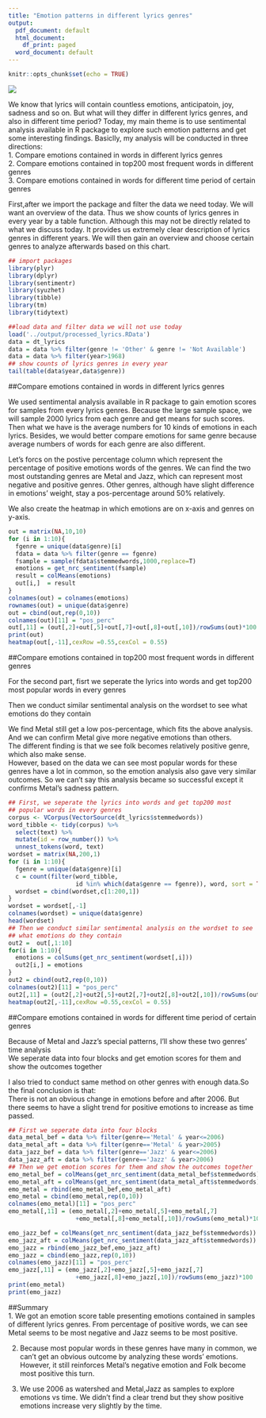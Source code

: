 ---
title: "Emotion patterns in different lyrics genres"
output:
  pdf_document: default
  html_document:
    df_print: paged
  word_document: default
---

```{r setup, include=FALSE}
knitr::opts_chunk$set(echo = TRUE)
```

![](D:/g/C/5243/fall2019-proj1--feichigu-master/figs/emotion.png)



  We know that lyrics will contain countless emotions, anticipatoin, joy, sadness and so on. But what will they differ in different lyrics genres, and also in different time period? Today, my main theme is to use sentimental analysis available in R package to explore such emotion patterns and get some interesting findings. 
Basiclly, my analysis will be conducted in three directions:  
  1. Compare emotions contained in words in different lyrics genres  
  2. Compare emotions contained in top200 most frequent words in different genres  
  3. Compare emotions contained in words for different time period of certain genres   



  First,after we import the package and filter the data we need today. We will want an overview of the data. Thus we show counts of lyrics genres in every year by a table function. Although this may not be directly related to what we discuss today. It provides us extremely clear description of lyrics genres in different years. We will then gain an overview and choose certain genres to analyze afterwards based on this chart.  

```{r,echo=FALSE,warning=FALSE,message=FALSE}
## import packages
library(plyr)
library(dplyr)
library(sentimentr)
library(syuzhet)
library(tibble)
library(tm)
library(tidytext)

##load data and filter data we will not use today
load('../output/processed_lyrics.RData') 
data = dt_lyrics
data = data %>% filter(genre != 'Other' & genre != 'Not Available')
data = data %>% filter(year>1968)
## show counts of lyrics genres in every year
tail(table(data$year,data$genre))
```



##Compare emotions contained in words in different lyrics genres    
  
  We used sentimental analysis available in R package to gain emotion scores for samples from every lyrics genres. Because the large sample space, we will sample 2000 lyrics from each genre and get means for such scores. Then what we have is the average numbers for 10 kinds of emotions in each lyrics. Besides, we would better compare emotions for same genre because average numbers of words for each genre are also different.  
  
  Let's forcs on the postive percentage column which represent the percentage of positive emotions words of the genres. We can find the two most outstanding genres are Metal and Jazz, which can represent most negative and positive genres. Other genres, although have slight difference in emotions' weight, stay a pos-percentage around 50% relatively.  
  
  We also create the heatmap in which emotions are on x-axis and genres on y-axis.
```{r,echo=FALSE,warning=FALSE,message=FALSE}
out = matrix(NA,10,10)
for (i in 1:10){
  fgenre = unique(data$genre)[i]
  fdata = data %>% filter(genre == fgenre)
  fsample = sample(fdata$stemmedwords,1000,replace=T)
  emotions = get_nrc_sentiment(fsample)
  result = colMeans(emotions)
  out[i,]  = result
}
colnames(out) = colnames(emotions)
rownames(out) = unique(data$genre)
out = cbind(out,rep(0,10))
colnames(out)[11] = "pos_perc"
out[,11] = (out[,2]+out[,5]+out[,7]+out[,8]+out[,10])/rowSums(out)*100
print(out)
heatmap(out[,-11],cexRow =0.55,cexCol = 0.55)
```

##Compare emotions contained in top200 most frequent words in different genres  
  
  For the second part, fisrt we seperate the lyrics into words and get top200 most popular words in every genres  
  
  Then we conduct similar sentimental analysis on the wordset to see
what emotions do they contain  
  
  We find Metal still get a low pos-percentage, which fits the above analysis. And we can confirm Metal give more negative emotions than others.   
  The different finding is that we see folk becomes relatively positive genre, which also make sense.   
However, based on the data we can see most popular words for these genres have a lot in common, so the emotion analysis also gave very similar outcomes. So we can't say this analysis became so successful except it confirms Metal's sadness pattern. 


```{r,echo=F,warning=F,message=F}
## First, we seperate the lyrics into words and get top200 most 
## popular words in every genres
corpus <- VCorpus(VectorSource(dt_lyrics$stemmedwords))
word_tibble <- tidy(corpus) %>%
  select(text) %>%
  mutate(id = row_number()) %>%
  unnest_tokens(word, text)
wordset = matrix(NA,200,1)
for (i in 1:10){
  fgenre = unique(data$genre)[i]
  c = count(filter(word_tibble, 
                   id %in% which(data$genre == fgenre)), word, sort = TRUE)
  wordset = cbind(wordset,c[1:200,1])
}
wordset = wordset[,-1]
colnames(wordset) = unique(data$genre)
head(wordset)
## Then we conduct similar sentimental analysis on the wordset to see
## what emotions do they contain
out2 =  out[,1:10]
for(i in 1:10){
  emotions = colSums(get_nrc_sentiment(wordset[,i]))
  out2[i,] = emotions
}
out2 = cbind(out2,rep(0,10))
colnames(out2)[11] = "pos_perc"
out2[,11] = (out2[,2]+out2[,5]+out2[,7]+out2[,8]+out2[,10])/rowSums(out2)*100
heatmap(out2[,-11],cexRow =0.55,cexCol = 0.55)
```

##Compare emotions contained in words for different time period of certain genres  
  
  Because of Metal and Jazz's special patterns, I'll show these two genres' time analysis  
  We seperate data into four blocks and get emotion scores for them and show the outcomes together  
  
  I also tried to conduct same method on other genres with enough data.So the final conclusion is that:  
  There is not an obvious change in emotions before and after 2006. But there seems to have a slight trend for positive emotions to increase as time passed.
```{r,echo=F,message=F,warning=FALSE}
## First we seperate data into four blocks
data_metal_bef = data %>% filter(genre=='Metal' & year<=2006)
data_metal_aft = data %>% filter(genre=='Metal' & year>2005)
data_jazz_bef = data %>% filter(genre=='Jazz' & year<=2006)
data_jazz_aft = data %>% filter(genre=='Jazz' & year>2006)
## Then we get emotion scores for them and show the outcomes together
emo_metal_bef = colMeans(get_nrc_sentiment(data_metal_bef$stemmedwords))
emo_metal_aft = colMeans(get_nrc_sentiment(data_metal_aft$stemmedwords))
emo_metal = rbind(emo_metal_bef,emo_metal_aft)
emo_metal = cbind(emo_metal,rep(0,10))
colnames(emo_metal)[11] = "pos_perc"
emo_metal[,11] = (emo_metal[,2]+emo_metal[,5]+emo_metal[,7]
                   +emo_metal[,8]+emo_metal[,10])/rowSums(emo_metal)*100

emo_jazz_bef = colMeans(get_nrc_sentiment(data_jazz_bef$stemmedwords))
emo_jazz_aft = colMeans(get_nrc_sentiment(data_jazz_aft$stemmedwords))
emo_jazz = rbind(emo_jazz_bef,emo_jazz_aft)
emo_jazz = cbind(emo_jazz,rep(0,10))
colnames(emo_jazz)[11] = "pos_perc"
emo_jazz[,11] = (emo_jazz[,2]+emo_jazz[,5]+emo_jazz[,7]
                   +emo_jazz[,8]+emo_jazz[,10])/rowSums(emo_jazz)*100
print(emo_metal)
print(emo_jazz)
```

##Summary  
1. We got an emotion score table presenting emotions contained in samples of different lyrics genres. From percentage of positive words, we can see Metal seems to be most negative and Jazz seems to be most positive.  

2. Because most popular words in these genres have many in common, we can't get an obvious outcome by analyzing these words' emotions. However, it still reinforces Metal's negative emotion and Folk become most positive this turn.  

3. We use 2006 as watershed and Metal,Jazz as samples to explore emotions vs time. We didn't find a clear trend but they show positive emotions increase very slightly by the time.  